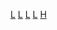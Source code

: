 [[Category:香港宁波人|L]]
[[Category:宁波商帮|L]]
[[Category:宁波裔上海人|L]]
[[Category:鄞县家族|L]]
[[Category:三江李氏|H]]